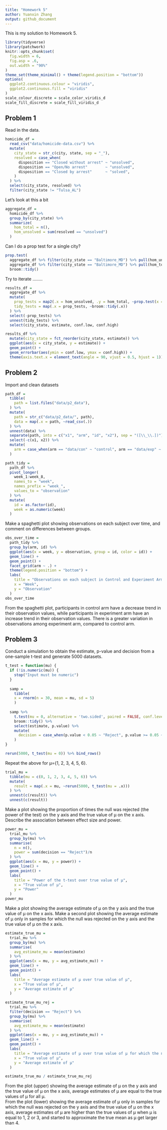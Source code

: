 ```yaml
---
title: "Homework 5"
author: Yuanxin Zhang
output: github_document
---
```


This is my solution to Homework 5.
```r
library(tidyverse)
library(patchwork)
knitr::opts_chunk$set(
  fig.width = 6,
  fig.asp = .6,
  out.width = "90%"
)
theme_set(theme_minimal() + theme(legend.position = "bottom"))
options(
  ggplot2.continuous.colour = "viridis",
  ggplot2.continuous.fill = "viridis"
)
scale_colour_discrete = scale_color_viridis_d
scale_fill_discrete = scale_fill_viridis_d
```

## Problem 1

Read in the data.

```r
homicide_df = 
  read_csv("data/homicide-data.csv") %>% 
  mutate(
    city_state = str_c(city, state, sep = "_"),
    resolved = case_when(
      disposition == "Closed without arrest" ~ "unsolved",
      disposition == "Open/No arrest"        ~ "unsolved",
      disposition == "Closed by arrest"      ~ "solved",
    )
  ) %>% 
  select(city_state, resolved) %>% 
  filter(city_state != "Tulsa_AL")
```

Let's look at this a bit

```r
aggregate_df = 
  homicide_df %>% 
  group_by(city_state) %>% 
  summarize(
    hom_total = n(),
    hom_unsolved = sum(resolved == "unsolved")
  )
```

Can I do a prop test for a single city?

```r
prop.test(
  aggregate_df %>% filter(city_state == "Baltimore_MD") %>% pull(hom_unsolved), 
  aggregate_df %>% filter(city_state == "Baltimore_MD") %>% pull(hom_total)) %>% 
  broom::tidy()
```

Try to iterate ........

```r
results_df = 
  aggregate_df %>% 
  mutate(
    prop_tests = map2(.x = hom_unsolved, .y = hom_total, ~prop.test(x = .x, n = .y)),
    tidy_tests = map(.x = prop_tests, ~broom::tidy(.x))
  ) %>% 
  select(-prop_tests) %>% 
  unnest(tidy_tests) %>% 
  select(city_state, estimate, conf.low, conf.high)
```

```r
results_df %>% 
  mutate(city_state = fct_reorder(city_state, estimate)) %>% 
  ggplot(aes(x = city_state, y = estimate)) +
  geom_point() + 
  geom_errorbar(aes(ymin = conf.low, ymax = conf.high)) + 
  theme(axis.text.x = element_text(angle = 90, vjust = 0.5, hjust = 1))
```


## Problem 2

Import and clean datasets

```r
path_df = 
  tibble(
    path = list.files("data/p2_data"),
  ) %>% 
  mutate(
    path = str_c("data/p2_data/", path),
    data = map(.x = path, ~read_csv(.))
  ) %>% 
  unnest(data) %>% 
  separate(path, into = c("x1", "arm", "id", "x2"), sep = "([\\_\\.])") %>% 
  select(-c(x1, x2)) %>% 
  mutate(
    arm = case_when(arm == "data/con" ~ "control", arm == "data/exp" ~ "experiment")
  ) 

path_tidy = 
  path_df %>% 
  pivot_longer(
    week_1:week_8,
    names_to = "week",
    names_prefix = "week_",
    values_to = "observation"
  ) %>% 
  mutate(
    id = as.factor(id),
    week = as.numeric(week)
  )
```

Make a spaghetti plot showing observations on each subject over time, and comment on differences between groups.

```r
obs_over_time = 
  path_tidy %>%
  group_by(arm, id) %>% 
  ggplot(aes(x = week, y = observation, group = id, color = id)) +
  geom_line() +
  geom_point() +
  facet_grid(arm ~ .) +
  theme(legend.position = "bottom") +
  labs(
    title = "Observations on each subject in Control and Experiment Arms over time",
    x = "Week",
    y = "Observation"
  )
obs_over_time
```

From the spaghetti plot, participants in control arm have a decrease trend in their observation values, while participants in experiment arm have an increase trend in their observation values. There is a greater variation in observations among experiment arm, compared to control arm.


## Problem 3

Conduct a simulation to obtain the estimate, p-value and decision from a one-sample t-test and generate 5000 datasets.

```r
t_test = function(mu) {
  if (!is.numeric(mu)) {
    stop("Input must be numeric")
  }
  
  samp = 
    tibble(
    x = rnorm(n = 30, mean = mu, sd = 5)
    )
  
  samp %>% 
    t.test(mu = 0, alternative = 'two.sided', paired = FALSE, conf.level = 0.95) %>%
    broom::tidy() %>% 
    select(estimate, p.value) %>% 
    mutate(
      decision = case_when(p.value < 0.05 ~ "Reject", p.value >= 0.05 ~ "Accept")
    )
}

rerun(5000, t_test(mu = 0)) %>% bind_rows()
```

Repeat the above for μ={1, 2, 3, 4, 5, 6}.
```r
trial_mu = 
  tibble(mu = c(0, 1, 2, 3, 4, 5, 6)) %>% 
  mutate(
    result = map(.x = mu, ~rerun(5000, t_test(mu = .x)))
  ) %>%
  unnest(c(result)) %>%
  unnest(c(result))
```

Make a plot showing the proportion of times the null was rejected (the power of the test) on the y axis and the true value of μ on the x axis. Describe the association between effect size and power.
```r
power_mu =
  trial_mu %>% 
  group_by(mu) %>% 
  summarise(
    n = n(),
    power = sum(decision == "Reject")/n
  ) %>% 
  ggplot(aes(x = mu, y = power)) + 
  geom_line() +
  geom_point() +
  labs(
    title = "Power of the t-test over true value of μ",
    x = "True value of μ",
    y = "Power"
  )
power_mu
```

Make a plot showing the average estimate of μ on the y axis and the true value of μ on the x axis. Make a second plot showing the average estimate of μ only in samples for which the null was rejected on the y axis and the true value of μ on the x axis.
```r
estimate_true_mu =
  trial_mu %>% 
  group_by(mu) %>% 
  summarise(
    avg_estimate_mu = mean(estimate)
  ) %>% 
  ggplot(aes(x = mu, y = avg_estimate_mu)) + 
  geom_line() +
  geom_point() +
  labs(
    title = "Average estimate of μ over true value of μ",
    x = "True value of μ",
    y = "Average estimate of μ"
  )

estimate_true_mu_rej =
  trial_mu %>% 
  filter(decision == "Reject") %>% 
  group_by(mu) %>% 
  summarise(
    avg_estimate_mu = mean(estimate)
  ) %>% 
  ggplot(aes(x = mu, y = avg_estimate_mu)) + 
  geom_line() +
  geom_point() +
  labs(
    title = "Average estimate of μ over true value of μ for which the null was rejected",
    x = "True value of μ",
    y = "Average estimate of μ"
  )

estimate_true_mu / estimate_true_mu_rej
```

From the plot (upper) showing the average estimate of μ on the y axis and the true value of μ on the x axis, average estimates of μ are equal to the true values of μ for all μ.\
From the plot (lower) showing the average estimate of μ only in samples for which the null was rejected on the y axis and the true value of μ on the x axis, average estimates of μ are higher than the true values of μ when μ is equal to 1, 2 or 3, and started to approximate the true mean as μ get larger than 4.

